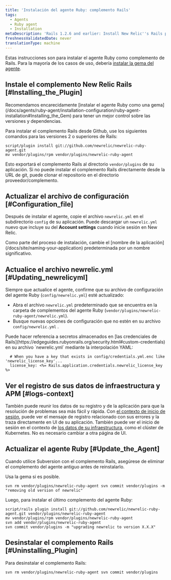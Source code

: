 ```yaml
---
title: 'Instalación del agente Ruby: complemento Rails'
tags:
  - Agents
  - Ruby agent
  - Installation
metaDescription: 'Rails 1.2.6 and earlier: Install New Relic''s Rails plugin as a gem in order to have better control over versions and dependencies.'
freshnessValidatedDate: never
translationType: machine
---
```


Estas instrucciones son para instalar el agente Ruby como complemento de Rails. Para la mayoría de los casos de uso, debería [instalar la gema del agente](/docs/agents/ruby-agent/installation-configuration/ruby-agent-installation#Installing_the_Gem).

## Instale el complemento New Relic Rails [#Installing_the_Plugin]

<Callout variant="important">
  Recomendamos encarecidamente [instalar el agente Ruby como una gema](/docs/agents/ruby-agent/installation-configuration/ruby-agent-installation#Installing_the_Gem) para tener un mejor control sobre las versiones y dependencias.
</Callout>

Para instalar el complemento Rails desde Github, use los siguientes comandos para las versiones 2 o superiores de Rails:

```
script/plugin install git://github.com/newrelic/newrelic-ruby-agent.git
mv vendor/plugins/rpm vendor/plugins/newrelic-ruby-agent
```

Esto exportará el complemento Rails al directorio `vendor/plugins` de su aplicación. Si no puede instalar el complemento Rails directamente desde la URL de git, puede clonar el repositorio en el directorio proveedor/complemento.

<InstallFeedback/>

## Actualizar el archivo de configuración [#Configuration_file]

Después de instalar el agente, copie el archivo `newrelic.yml` en el subdirectorio `config` de su aplicación. Puede descargar un `newrelic.yml` nuevo que incluye su <InlinePopover type="licenseKey"/>del <DNT>**Account settings**</DNT> cuando inicie sesión en New Relic.

<Callout variant="important">
  Como parte del proceso de instalación, cambie el [nombre de la aplicación](/docs/site/naming-your-application) predeterminada por un nombre significativo.
</Callout>

## Actualice el archivo newrelic.yml [#Updating_newrelicyml]

Siempre que actualice el agente, confirme que su archivo de configuración del agente Ruby (`config/newrelic.yml`) esté actualizado:

* Abra el archivo `newrelic.yml` predeterminado que se encuentra en la carpeta de complementos del agente Ruby (`vendor/plugins/newrelic-ruby-agent/newrelic.yml`).
* Busque nuevas opciones de configuración que no estén en su archivo `config/newrelic.yml` .

<Callout variant="tip">
  Puede hacer referencia a secretos almacenados en [las credenciales de Rails](https://edgeguides.rubyonrails.org/security.html#custom-credentials) en su archivo `newrelic.yml` mediante la interpolación YAML:

  ```
    # When you have a key that exists in config/credentials.yml.enc like 'newrelic_license_key'...
    license_key: <%= Rails.application.credentials.newrelic_license_key %>
  ```
</Callout>

## Ver el registro de sus datos de infraestructura y APM [#logs-context]

También puede reunir los datos de su registro y de la aplicación para que la resolución de problemas sea más fácil y rápida. Con [el contexto de inicio de sesión](/docs/logs/logs-context/configure-logs-context-ruby/), puede ver el mensaje de registro relacionado con sus errores y la traza directamente en UI de su aplicación. También puede ver el inicio de sesión en el contexto de [los datos de su infraestructura](/docs/logs/forward-logs/forward-your-logs-using-infrastructure-agent/), como el clúster de Kubernetes. No es necesario cambiar a otra página de UI.

## Actualizar el agente Ruby [#Update_the_Agent]

Cuando utilice Subversion con el complemento Rails, asegúrese de eliminar el complemento del agente antiguo antes de reinstalarlo.

<Callout variant="tip">
  Usa la gema si es posible.
</Callout>

```
svn rm vendor/plugins/newrelic-ruby-agent svn commit vendor/plugins -m "removing old version of newrelic"
```

Luego, para instalar el último complemento del agente Ruby:

```
script/rails plugin install git://github.com/newrelic/newrelic-ruby-agent.git vendor/plugins/newrelic-ruby-agent
mv vendor/plugins/rpm vendor/plugins/newrelic-ruby-agent
svn add vendor/plugins/newrelic-ruby-agent
svn commit vendor/plugins -m "upgrading newrelic to version X.X.X"
```

## Desinstalar el complemento Rails [#Uninstalling_Plugin]

Para desinstalar el complemento Rails:

```
svn rm vendor/plugins/newrelic-ruby-agent svn commit vendor/plugins
```